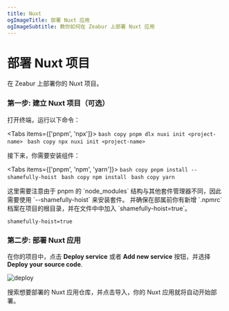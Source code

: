 ```yaml
---
title: Nuxt
ogImageTitle: 部署 Nuxt 应用
ogImageSubtitle: 教你如何在 Zeabur 上部署 Nuxt 应用
---
```



# 部署 Nuxt 项目

在 Zeabur 上部署你的 Nuxt 项目。

### 第一步: 建立 Nuxt 项目（可选）

打开终端，运行以下命令：

<Tabs items={['pnpm', 'npx']}>
  <Tab>
    ```bash copy
    pnpm dlx nuxi init <project-name>
    ```
  </Tab>
  <Tab>
    ```bash copy
    npx nuxi init <project-name>
    ```
  </Tab>
</Tabs>

接下来，你需要安装组件：

<Tabs items={['pnpm', 'npm', 'yarn']}>
  <Tab>
    ```bash copy
    pnpm install --shamefully-hoist
    ```
  </Tab>
  <Tab>
    ```bash copy
    npm install
    ```
  </Tab>
  <Tab>
    ```bash copy
    yarn
    ```
  </Tab>
</Tabs>

<Callout type="info" emoji="ℹ️">
  这里需要注意由于 pnpm 的 `node_modules` 结构与其他套件管理器不同，因此需要使用 `--shamefully-hoist` 来安装套件。
  并确保在部属前你有新增 `.npmrc` 档案在项目的根目录，并在文件中中加入 `shamefully-hoist=true`。
</Callout>

````.npmrc filename=".npmrc" copy
shamefully-hoist=true
````

### 第二步: 部署 Nuxt 应用

在你的项目中，点击 **Deploy service** 或者 **Add new service** 按钮，并选择 **Deploy your source code**.

![deploy](/framework/deploy.zh-CN.png)

搜索想要部署的 Nuxt 应用仓库，并点击导入，你的 Nuxt 应用就将自动开始部署。

